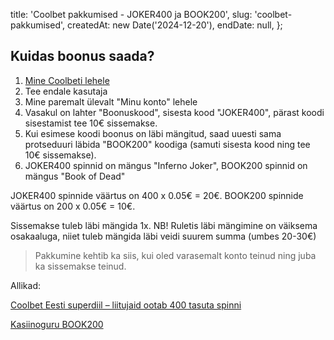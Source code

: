 
  title: 'Coolbet pakkumised - JOKER400 ja BOOK200',
  slug: 'coolbet-pakkumised',
  createdAt: new Date('2024-12-20'),
  endDate: null,
};

<ArticleHeader image={headerImage} title={metadata.title} />

<BonusValid date={metadata.endDate} />

<BonusUsed slug={metadata.slug} />

## Kuidas boonus saada?

1. [Mine Coolbeti lehele](https://www.coolbet.com)
2. Tee endale kasutaja
3. Mine paremalt ülevalt "Minu konto" lehele
4. Vasakul on lahter "Boonuskood", sisesta kood "JOKER400", pärast koodi sisestamist tee 10€ sissemakse.
5. Kui esimese koodi boonus on läbi mängitud, saad uuesti sama protseduuri läbida "BOOK200" koodiga (samuti sisesta kood ning tee 10€ sissemakse).
6. JOKER400 spinnid on mängus "Inferno Joker", BOOK200 spinnid on mängus "Book of Dead"

JOKER400 spinnide väärtus on 400 x 0.05€ = 20€.
BOOK200 spinnide väärtus on 200 x 0.05€ = 10€.

Sissemakse tuleb läbi mängida 1x. NB! Ruletis läbi mängimine on väiksema osakaaluga, niiet tuleb mängida läbi veidi suurem summa (umbes 20-30€)

> Pakkumine kehtib ka siis, kui oled varasemalt konto teinud ning juba ka sissemakse teinud.

Allikad:

[Coolbet Eesti superdiil – liitujaid ootab 400 tasuta spinni](https://tasutakasiino.com/coolbet-kasiino-tasuta-spinnide-superdiil/)

[Kasiinoguru BOOK200](https://www.kasiinoguru.com/online-kasiinod/coolbet/)
